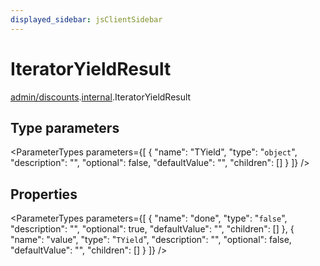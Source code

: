 ```yaml
---
displayed_sidebar: jsClientSidebar
---
```



# IteratorYieldResult

[admin/discounts](../../modules/admin_discounts.mdx).[internal](../../admin_discounts/modules/admin_discounts.internal.mdx).IteratorYieldResult

## Type parameters

<ParameterTypes parameters={[
  {
    "name": "TYield",
    "type": "`object`",
    "description": "",
    "optional": false,
    "defaultValue": "",
    "children": []
  }
]} />

## Properties

<ParameterTypes parameters={[
  {
    "name": "done",
    "type": "``false``",
    "description": "",
    "optional": true,
    "defaultValue": "",
    "children": []
  },
  {
    "name": "value",
    "type": "`TYield`",
    "description": "",
    "optional": false,
    "defaultValue": "",
    "children": []
  }
]} />

